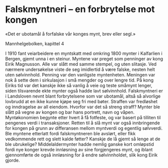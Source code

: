 # Falskmyntneri – en forbrytelse mot kongen

«Det er ubotamål å forfalske vår konges mynt, brev eller segl.»

Mannhelgebolken, kapittel 4

I 1910 fant veiarbeidere en myntskatt med omkring 1800 mynter i Kalfarlien i Bergen, gjemt unna i en steinur. Myntene var preget som penninger av kong Eirik Magnusson. Alle var slått med samme stempel, og uten slitasje. Ved nærmere undersøkelse viste de seg imidlertid å være falske, nesten helt uten sølvinnhold. Penning var den vanligste myntenheten. Meningen var nok å sette dem i sirkulasjon i små mengder og over lengre tid. På kong Eiriks tid var det kanskje ikke så vanlig å veie og teste småmynt lenger, siden tilsvarende ekte mynter også hadde lavt sølvinnhold. Falskmyntneri er i Landsloven nevnt blant forbrytelsene som var ubotamål, altså så alvorlige lovbrudd at en ikke kunne kjøpe seg fri med bøter. Straffen var fredløshet og inndragelse av all eiendom. Hvorfor var det så streng straff? Mynter ble slått på vegne av kongen og bar hans portrett, navn og våpen. Myntøkonomien begynte etter hvert å få fotfeste, og var basert på tilliten til pengenes verdi i transaksjoner. Retten til å slå mynt var også innbringende for kongen på grunn av differansen mellom myntverdi og egentlig sølvverdi. Ble myntene etterlatt fordi falskmyntneren ble avslørt, eller fikk vedkommende rett og slett kalde føtter? Kanskje de lå gjemt så lenge at de ble ubrukelige? Middelaldermynter hadde nemlig ganske kort omløpstid fordi nye konger krevde innløsning av sine forgjengeres mynt, og iblant gjennomførte de også innløsning for å endre sølvinnholdet, slik kong Eirik gjorde.
